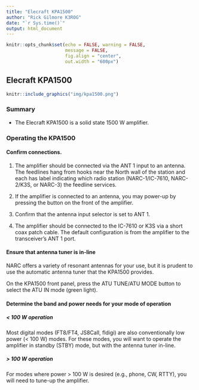 ```yaml
---
title: "Elecraft KPA1500"
author: "Rick Gilmore K3ROG"
date: "`r Sys.time()`"
output: html_document
---
```


```r
knitr::opts_chunk$set(echo = FALSE, warning = FALSE, 
                      message = FALSE,
                      fig.align = "center",
                      out.width = "600px")
```

## Elecraft KPA1500

```r
knitr::include_graphics("img/kpa1500.png")
```

### Summary

- The Elecraft KPA1500 is a solid state 1500 W amplifier.

### Operating the KPA1500

#### Confirm connections.

1. The amplifier should be connected via the ANT 1 input to an antenna. 
The feedlines hang from hooks near the North wall of the station and each has label indicating which radio station (NARC-1/IC-7610, NARC-2/K3S, or NARC-3) the feedline services.

2. If the amplifier is connected to an antenna, you may power-up by pressing the button on the front of the amplifier.

3. Confirm that the antenna input selector is set to ANT 1.

4. The amplifier should be connected to the IC-7610 or K3S via a short coax patch cable. 
The default configuration is from the amplifier to the transceiver's ANT 1 port.
  
#### Ensure that antenna tuner is in-line

NARC offers a variety of resonant antennas for your use, but it is prudent to use the automatic antenna tuner that the KPA1500 provides.

On the KPA1500 front panel, press the ATU TUNE/ATU MODE button to select the ATU IN mode (green light).

#### Determine the band and power needs for your mode of operation

##### < 100 W operation

Most digital modes (FT8/FT4, JS8Call, fldigi) are also conventionally low power (< 100 W) modes. 
For these modes, you will want to operate the amplifier in standby (STBY) mode, but with the antenna tuner in-line.

##### > 100 W operation

For modes where power > 100 W is desired (e.g., phone, CW, RTTY), you will need to tune-up the amplifier.
